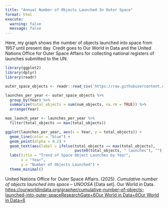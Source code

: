 ```yaml
---
title: "Annual Number of Objects Launched In Outer Space"
format: html
execute: 
  warning: false
  message: false
---
```


Here, my graph shows the number of objects launched into space from 1957 until present day. Credit goes to Our World in Data and the United Nations Office for Outer Space Affairs for collecting national registers of launches submitted to the UN.

```r
library(ggplot2)
library(dplyr)
library(readr)

outer_space_objects <- readr::read_csv('https://raw.githubusercontent.com/rfordatascience/tidytuesday/main/data/2024/2024-04-23/outer_space_objects.csv')

launches_per_year <- outer_space_objects %>%
  group_by(Year) %>%
  summarize(total_objects = sum(num_objects, na.rm = TRUE)) %>%
  arrange(Year)

max_launch_year <- launches_per_year %>%
  filter(total_objects == max(total_objects))

ggplot(launches_per_year, aes(x = Year, y = total_objects)) +
  geom_line(color = "blue") +
  geom_point(alpha = 0.2) +
  geom_text(aes(label = ifelse(total_objects == max(total_objects), 
                               paste0(total_objects, " launches"), ""))) +
  labs(title = "Trend of Space Object Launches by Year",
       x = "Year",
       y = "Number of Objects Launched") +
  theme_minimal()
```

United Nations Office for Outer Space Affairs. (2025). *Cumulative number of objects launched into space – UNOOSA* \[Data set\]. Our World in Data. <https://ourworldindata.org/grapher/cumulative-number-of-objects-launched-into-outer-space>[[ResearchGate+6Our World in Data+6Our World in Data+6]{.underline}](https://ourworldindata.org/grapher/cumulative-number-of-objects-launched-into-outer-space?utm_source=chatgpt.com)
